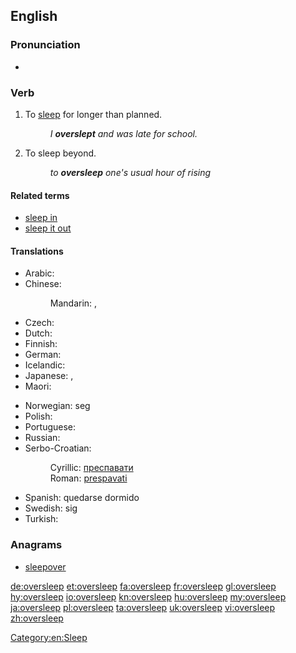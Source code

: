==English==

===Pronunciation===
* {{IPA|/ˈəʊvərˌsliːp/|lang=en}}

===Verb===
{{en-verb|oversleeps|oversleeping|overslept|overslept}}

# {{label|en|intransitive}} To [[sleep]] for longer than planned.
#: ''I '''overslept''' and was late for school.''
# {{label|en|transitive}} To sleep beyond.
#: ''to '''oversleep''' one's usual hour of rising''

====Related terms====
* [[sleep in]]<!-- aus., i would've thought everywhere -->
* [[sleep it out]]<!-- ireland, so i've just learned -->

====Translations====
{{trans-top|to sleep for longer than planned}}
* Arabic: {{t|ar|اِسْتَغْرَقَ فِي اَلنَّوْم}}
* Chinese:
*: Mandarin: {{t+|cmn|睡過頭|sc=Hani}}, {{t|cmn|睡过头|tr=shuìguòtóu|sc=Hani}}
* Czech: {{t+|cs|zaspat}}
* Dutch: {{t|nl|zich verslapen}}
* Finnish: {{t|fi|nukkua pommiin}}
* German: {{t+|de|verschlafen}}
* Icelandic: {{t|is|sofa yfir sig}}
* Japanese: {{t+|ja|寝過ごす|tr=ねすごす, nesugosu}}, {{t|ja|寝坊|alt=寝坊する|tr=ねぼうする, nebō-surú}}
* Maori: {{t|mi|moeroa}}
{{trans-mid}}
* Norwegian: {{t+|no|forsove}} seg
* Polish: {{t+|pl|zaspać}}
* Portuguese: {{t|pt|[[dormir]] [[demais]]}}
* Russian: {{t+|ru|проспа́ть|pf}}
* Serbo-Croatian:
*: Cyrillic: [[преспавати]]
*: Roman: [[prespavati]]
* Spanish: quedarse dormido
* Swedish: {{t+|sv|försova}} sig
* Turkish: {{t|tr|uyuyakalmak}}
{{trans-bottom}}

===Anagrams===
* [[sleepover#English|sleepover]]

[[Category:en:Sleep]]

[[de:oversleep]]
[[et:oversleep]]
[[fa:oversleep]]
[[fr:oversleep]]
[[gl:oversleep]]
[[hy:oversleep]]
[[io:oversleep]]
[[kn:oversleep]]
[[hu:oversleep]]
[[my:oversleep]]
[[ja:oversleep]]
[[pl:oversleep]]
[[ta:oversleep]]
[[uk:oversleep]]
[[vi:oversleep]]
[[zh:oversleep]]